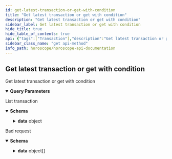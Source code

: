 ```yaml
---
id: get-latest-transaction-or-get-with-condition
title: "Get latest transaction or get with condition"
description: "Get latest transaction or get with condition"
sidebar_label: Get latest transaction or get with condition
hide_title: true
hide_table_of_contents: true
api: {"tags":["Transaction"],"description":"Get latest transaction or get with condition","parameters":[{"in":"query","name":"chainid","required":true,"schema":{"type":"string","enum":["aura_6322-2"]},"description":"Chain Id of network need to query","example":"aura-testnet"},{"in":"query","name":"blockHeight","required":false,"schema":{"type":"string"},"description":"Block height of transaction"},{"in":"query","name":"txHash","required":false,"schema":{"type":"string"},"description":"Transaction hash"},{"in":"query","name":"address","required":false,"schema":{"type":"string"},"description":"Address in transaction with native coin"},{"in":"query","name":"addressInContract","required":false,"schema":{"type":"string"},"description":"Address in transaction with token from smart contract"},{"in":"query","name":"sequenceIBC","required":false,"schema":{"type":"string"},"description":"Sequence IBC in IBC transaction"},{"in":"query","name":"searchType","required":false,"schema":{"type":"string","enum":["transfer","proposal_deposit","proposal_vote","delegate","redelegate","instantiate","execute","wasm"]},"description":"Search type event"},{"in":"query","name":"searchKey","required":false,"schema":{"type":"string","enum":["sender","recipient","proposal_id","validator","destination_validator","_contract_address","token_id"]},"description":"Search key event"},{"in":"query","name":"searchValue","required":false,"schema":{"type":"string"},"description":"Search value event"},{"in":"query","name":"query","required":false,"schema":{"type":"string"},"description":"Search query with format A.B=C,D.E=F"},{"in":"query","name":"pageOffset","required":false,"schema":{"type":"number","default":0},"description":"Page number, start at 0"},{"in":"query","name":"pageLimit","required":false,"schema":{"type":"number","default":10},"description":"number record return in a page"},{"in":"query","name":"countTotal","required":false,"schema":{"type":"boolean","default":"false"},"description":"count total record"},{"in":"query","name":"nextKey","required":false,"schema":{"type":"string"},"description":"key for next page"},{"in":"query","name":"reverse","required":false,"schema":{"type":"boolean","default":"false"},"description":"reverse is true if you want to get the oldest record first, default is false"}],"responses":{"200":{"description":"List transaction","content":{"application/json":{"schema":{"type":"object","properties":{"code":{"type":"number","example":200},"message":{"type":"string","example":"Successful"},"data":{"type":"object","properties":{"transaction":{"type":"object","properties":{"tx":{"type":"object","properties":{"body":{"type":"object","properties":{"messages":{"type":"array","items":{"type":"object","properties":{"@type":{"type":"string","example":"/cosmos.staking.v1beta1.MsgDelegate"},"delegator_address":{"type":"string","example":"aura123123123123"},"validator_address":{"type":"string","example":"aura123123123123"}}}},"extension_options":{"type":"array","items":{"type":"object"}},"non_critical_extension_options":{"type":"array","items":{"type":"object"}},"memo":{"type":"string","example":"This is Aura Tx"},"timeout_height":{"type":"string","example":"0"}}},"auth_info":{"type":"object","properties":{"fee":{"type":"object","properties":{"amount":{"type":"array","items":{"properties":{"denom":{"type":"string","example":"uaura"},"amount":{"type":"string","example":"1000000"}}}},"gas_limit":{"type":"string","example":"100000"},"payer":{"type":"string","example":""},"granter":{"type":"string","example":""}}},"signer_infos":{"type":"array","items":{"type":"object","properties":{"mode_info":{"type":"object","properties":{"single":{"type":"object","properties":{"mode":{"type":"string","example":"SIGN_MODE_DIRECT"}}}}},"public_key":{"type":"object","properties":{"@type":{"type":"string","example":"/cosmos.crypto.secp256k1.PubKey"},"key":{"type":"string","example":"xxxxxxxxxxxxxxxxxxxx"}}},"sequence":{"type":"string","example":"1000000"}}}}}},"signatures":{"type":"array","items":{"type":"string","example":"xxxxxxxxxxxxxxx"}}}},"tx_response":{"type":"object","properties":{"height":{"type":"number","example":10000},"txhash":{"type":"string","example":"xxxxxxxxxxxxxxxxxxxxxxxxxxxxxxxx"},"codespace":{"type":"string","example":""},"code":{"type":"string","example":"0"},"data":{"type":"string","example":"xxxxxxxxxxxxxxxxxxxxxxxxxxxxxxxx"},"raw_log":{"type":"string","example":"[{\\\"events\\\":[{\\\"type\\\":\\\"coin_received\\\",\\\"attributes\\\":[{\\\"key\\\":\\\"receiver\\\",\\\"value\\\":\\\"xxxxx\\\"}]"},"logs":{"type":"array","items":{"type":"object","properties":{"msg_index":{"type":"number","example":0},"log":{"type":"string","example":""},"events":{"type":"array","items":{"type":"object","properties":{"type":{"type":"string","example":"coin_received"},"attributes":{"type":"array","items":{"type":"object","properties":{"key":{"type":"string","example":"receiver"},"value":{"type":"string","example":"aura123123123123123"}}}}}}}}}},"info":{"type":"string"},"gas_wanted":{"type":"string","example":"200000"},"gas_used":{"type":"string","example":"150000"},"tx":{"type":"object","properties":{"@type":{"type":"string","example":"/cosmos.tx.v1beta1.Tx"},"body":{"type":"object","properties":{"messages":{"type":"array","items":{"type":"object","properties":{"@type":{"type":"string","example":"/cosmos.staking.v1beta1.MsgDelegate"},"delegator_address":{"type":"string","example":"aura123123123123123"},"validator_address":{"type":"string","example":"aura123123123123123123"}}}},"memo":{"type":"string"},"timeout_height":{"type":"string","example":"0"},"extension_options":{"type":"array","items":{"type":"object"}},"non_critical_extension_options":{"type":"array","items":{"type":"object"}}}},"auth_info":{"type":"object","properties":{"fee":{"type":"object","properties":{"amount":{"type":"array","items":{"properties":{"denom":{"type":"string","example":"uaura"},"amount":{"type":"string","example":"1000000"}}}},"gas_limit":{"type":"string","example":"100000"},"payer":{"type":"string","example":""},"granter":{"type":"string","example":""}}},"signer_infos":{"type":"array","items":{"type":"object","properties":{"mode_info":{"type":"object","properties":{"single":{"type":"object","properties":{"mode":{"type":"string","example":"SIGN_MODE_DIRECT"}}}}},"public_key":{"type":"object","properties":{"@type":{"type":"string","example":"/cosmos.crypto.secp256k1.PubKey"},"key":{"type":"string","example":"xxxxxxxxxxxxxxxxxxxx"}}},"sequence":{"type":"string","example":"1000000"}}}}}},"signatures":{"type":"array","items":{"type":"string","example":"xxxxxxxxxxxxxxx"}}}},"timestamp":{"type":"string","example":"2022-09-13T03:17:45.000Z"},"events":{"type":"array","items":{"type":"object","properties":{"type":{"type":"string","example":"coin_received"},"attributes":{"type":"array","items":{"properties":{"key":{"type":"string","example":"c3BlbmRlcg=="},"value":{"type":"string","example":"xxxxxxxxxxxxxxxxxxxxxx"}}}}}}}}}}},"count":{"type":"number","example":10},"nextKey":{"type":"string","example":"abc"}}}}}}}},"422":{"description":"Bad request","content":{"application/json":{"schema":{"type":"object","properties":{"name":{"type":"string","example":"ValidationError"},"message":{"type":"string","example":"Parameters validation error!"},"code":{"type":"number","example":422},"type":{"type":"string","example":"VALIDATION_ERROR"},"data":{"type":"array","items":{"type":"object","properties":{"type":{"type":"string","example":"required"},"message":{"type":"string","example":"The 'chainid' field is required."},"field":{"type":"string","example":"chainid"},"nodeID":{"type":"string","example":"node1"},"action":{"type":"string","example":"v1.transaction"}}}}}}}}}},"method":"get","path":"/v1/transaction","servers":[{"url":"https://horoscope.aura.network/api","description":"Horoscope "},{"url":"https://lcd.osmosis.zone","description":"Osmosis Mainnet LCD"},{"url":"https://lcd.euphoria.aura.network","description":"Aura Euphoria LCD"},{"url":"https://cosmos-lcd.quickapi.com","description":"Cosmos Mainnet LCD"}],"info":{"title":"Horoscope API Documentation","version":"1.0.0","description":"## Indexer for multiple Cosmos Network \n\n### How to use\n\nSelect server Horoscope if use Horoscope API\n\nSelect server LCD if use Legacy API"},"postman":{"name":"Get latest transaction or get with condition","description":{"content":"Get latest transaction or get with condition","type":"text/plain"},"url":{"path":["v1","transaction"],"host":["{{baseUrl}}"],"query":[{"disabled":false,"description":{"content":"(Required) Chain Id of network need to query","type":"text/plain"},"key":"chainid","value":""},{"disabled":false,"description":{"content":"Block height of transaction","type":"text/plain"},"key":"blockHeight","value":""},{"disabled":false,"description":{"content":"Transaction hash","type":"text/plain"},"key":"txHash","value":""},{"disabled":false,"description":{"content":"Address in transaction with native coin","type":"text/plain"},"key":"address","value":""},{"disabled":false,"description":{"content":"Address in transaction with token from smart contract","type":"text/plain"},"key":"addressInContract","value":""},{"disabled":false,"description":{"content":"Sequence IBC in IBC transaction","type":"text/plain"},"key":"sequenceIBC","value":""},{"disabled":false,"description":{"content":"Search type event","type":"text/plain"},"key":"searchType","value":""},{"disabled":false,"description":{"content":"Search key event","type":"text/plain"},"key":"searchKey","value":""},{"disabled":false,"description":{"content":"Search value event","type":"text/plain"},"key":"searchValue","value":""},{"disabled":false,"description":{"content":"Search query with format A.B=C,D.E=F","type":"text/plain"},"key":"query","value":""},{"disabled":false,"description":{"content":"Page number, start at 0","type":"text/plain"},"key":"pageOffset","value":""},{"disabled":false,"description":{"content":"number record return in a page","type":"text/plain"},"key":"pageLimit","value":""},{"disabled":false,"description":{"content":"count total record","type":"text/plain"},"key":"countTotal","value":""},{"disabled":false,"description":{"content":"key for next page","type":"text/plain"},"key":"nextKey","value":""},{"disabled":false,"description":{"content":"reverse is true if you want to get the oldest record first, default is false","type":"text/plain"},"key":"reverse","value":""}],"variable":[]},"header":[{"key":"Accept","value":"application/json"}],"method":"GET"}}
sidebar_class_name: "get api-method"
info_path: horoscope/horoscope-api-documentation
---
```



## Get latest transaction or get with condition



Get latest transaction or get with condition

<details style={{"marginBottom":"1rem"}} data-collapsed={false} open={true}><summary style={{}}><strong>Query Parameters</strong></summary><div><ul><ParamsItem className={"paramsItem"} param={{"in":"query","name":"chainid","required":true,"schema":{"type":"string","enum":["aura_6322-2"]},"description":"Chain Id of network need to query","example":"aura-testnet"}}></ParamsItem><ParamsItem className={"paramsItem"} param={{"in":"query","name":"blockHeight","required":false,"schema":{"type":"string"},"description":"Block height of transaction"}}></ParamsItem><ParamsItem className={"paramsItem"} param={{"in":"query","name":"txHash","required":false,"schema":{"type":"string"},"description":"Transaction hash"}}></ParamsItem><ParamsItem className={"paramsItem"} param={{"in":"query","name":"address","required":false,"schema":{"type":"string"},"description":"Address in transaction with native coin"}}></ParamsItem><ParamsItem className={"paramsItem"} param={{"in":"query","name":"addressInContract","required":false,"schema":{"type":"string"},"description":"Address in transaction with token from smart contract"}}></ParamsItem><ParamsItem className={"paramsItem"} param={{"in":"query","name":"sequenceIBC","required":false,"schema":{"type":"string"},"description":"Sequence IBC in IBC transaction"}}></ParamsItem><ParamsItem className={"paramsItem"} param={{"in":"query","name":"searchType","required":false,"schema":{"type":"string","enum":["transfer","proposal_deposit","proposal_vote","delegate","redelegate","instantiate","execute","wasm"]},"description":"Search type event"}}></ParamsItem><ParamsItem className={"paramsItem"} param={{"in":"query","name":"searchKey","required":false,"schema":{"type":"string","enum":["sender","recipient","proposal_id","validator","destination_validator","_contract_address","token_id"]},"description":"Search key event"}}></ParamsItem><ParamsItem className={"paramsItem"} param={{"in":"query","name":"searchValue","required":false,"schema":{"type":"string"},"description":"Search value event"}}></ParamsItem><ParamsItem className={"paramsItem"} param={{"in":"query","name":"query","required":false,"schema":{"type":"string"},"description":"Search query with format A.B=C,D.E=F"}}></ParamsItem><ParamsItem className={"paramsItem"} param={{"in":"query","name":"pageOffset","required":false,"schema":{"type":"number","default":0},"description":"Page number, start at 0"}}></ParamsItem><ParamsItem className={"paramsItem"} param={{"in":"query","name":"pageLimit","required":false,"schema":{"type":"number","default":10},"description":"number record return in a page"}}></ParamsItem><ParamsItem className={"paramsItem"} param={{"in":"query","name":"countTotal","required":false,"schema":{"type":"boolean","default":"false"},"description":"count total record"}}></ParamsItem><ParamsItem className={"paramsItem"} param={{"in":"query","name":"nextKey","required":false,"schema":{"type":"string"},"description":"key for next page"}}></ParamsItem><ParamsItem className={"paramsItem"} param={{"in":"query","name":"reverse","required":false,"schema":{"type":"boolean","default":"false"},"description":"reverse is true if you want to get the oldest record first, default is false"}}></ParamsItem></ul></div></details><div><ApiTabs><TabItem label={"200"} value={"200"}><div>

List transaction

</div><div><MimeTabs schemaType={"response"}><TabItem label={"application/json"} value={"application/json"}><SchemaTabs groupId={"schema-tabs"}><TabItem label={"Schema"} value={"Schema"}><details style={{}} data-collapsed={false} open={true}><summary style={{"textAlign":"left"}}><strong>Schema</strong></summary><div style={{"textAlign":"left","marginLeft":"1rem"}}></div><ul style={{"marginLeft":"1rem"}}><SchemaItem collapsible={false} name={"code"} required={false} schemaDescription={undefined} schemaName={"number"} qualifierMessage={undefined} defaultValue={undefined}></SchemaItem><SchemaItem collapsible={false} name={"message"} required={false} schemaDescription={undefined} schemaName={"string"} qualifierMessage={undefined} defaultValue={undefined}></SchemaItem><SchemaItem collapsible={true} className={"schemaItem"}><details style={{}}><summary style={{}}><strong>data</strong><span style={{"opacity":"0.6"}}> object</span></summary><div style={{"marginLeft":"1rem"}}><SchemaItem collapsible={true} className={"schemaItem"}><details style={{}}><summary style={{}}><strong>transaction</strong><span style={{"opacity":"0.6"}}> object</span></summary><div style={{"marginLeft":"1rem"}}><SchemaItem collapsible={true} className={"schemaItem"}><details style={{}}><summary style={{}}><strong>tx</strong><span style={{"opacity":"0.6"}}> object</span></summary><div style={{"marginLeft":"1rem"}}><SchemaItem collapsible={true} className={"schemaItem"}><details style={{}}><summary style={{}}><strong>body</strong><span style={{"opacity":"0.6"}}> object</span></summary><div style={{"marginLeft":"1rem"}}><SchemaItem collapsible={true} className={"schemaItem"}><details style={{}}><summary style={{}}><strong>messages</strong><span style={{"opacity":"0.6"}}> object[]</span></summary><div style={{"marginLeft":"1rem"}}><SchemaItem collapsible={false} name={"@type"} required={false} schemaDescription={undefined} schemaName={"string"} qualifierMessage={undefined} defaultValue={undefined}></SchemaItem><SchemaItem collapsible={false} name={"delegator_address"} required={false} schemaDescription={undefined} schemaName={"string"} qualifierMessage={undefined} defaultValue={undefined}></SchemaItem><SchemaItem collapsible={false} name={"validator_address"} required={false} schemaDescription={undefined} schemaName={"string"} qualifierMessage={undefined} defaultValue={undefined}></SchemaItem></div></details></SchemaItem><SchemaItem collapsible={false} name={"extension_options"} required={false} schemaDescription={undefined} schemaName={"object[]"} qualifierMessage={undefined} defaultValue={undefined}></SchemaItem><SchemaItem collapsible={false} name={"non_critical_extension_options"} required={false} schemaDescription={undefined} schemaName={"object[]"} qualifierMessage={undefined} defaultValue={undefined}></SchemaItem><SchemaItem collapsible={false} name={"memo"} required={false} schemaDescription={undefined} schemaName={"string"} qualifierMessage={undefined} defaultValue={undefined}></SchemaItem><SchemaItem collapsible={false} name={"timeout_height"} required={false} schemaDescription={undefined} schemaName={"string"} qualifierMessage={undefined} defaultValue={undefined}></SchemaItem></div></details></SchemaItem><SchemaItem collapsible={true} className={"schemaItem"}><details style={{}}><summary style={{}}><strong>auth_info</strong><span style={{"opacity":"0.6"}}> object</span></summary><div style={{"marginLeft":"1rem"}}><SchemaItem collapsible={true} className={"schemaItem"}><details style={{}}><summary style={{}}><strong>fee</strong><span style={{"opacity":"0.6"}}> object</span></summary><div style={{"marginLeft":"1rem"}}><SchemaItem collapsible={true} className={"schemaItem"}><details style={{}}><summary style={{}}><strong>amount</strong><span style={{"opacity":"0.6"}}> undefined[]</span></summary><div style={{"marginLeft":"1rem"}}><SchemaItem collapsible={false} name={"denom"} required={false} schemaDescription={undefined} schemaName={"string"} qualifierMessage={undefined} defaultValue={undefined}></SchemaItem><SchemaItem collapsible={false} name={"amount"} required={false} schemaDescription={undefined} schemaName={"string"} qualifierMessage={undefined} defaultValue={undefined}></SchemaItem></div></details></SchemaItem><SchemaItem collapsible={false} name={"gas_limit"} required={false} schemaDescription={undefined} schemaName={"string"} qualifierMessage={undefined} defaultValue={undefined}></SchemaItem><SchemaItem collapsible={false} name={"payer"} required={false} schemaDescription={undefined} schemaName={"string"} qualifierMessage={undefined} defaultValue={undefined}></SchemaItem><SchemaItem collapsible={false} name={"granter"} required={false} schemaDescription={undefined} schemaName={"string"} qualifierMessage={undefined} defaultValue={undefined}></SchemaItem></div></details></SchemaItem><SchemaItem collapsible={true} className={"schemaItem"}><details style={{}}><summary style={{}}><strong>signer_infos</strong><span style={{"opacity":"0.6"}}> object[]</span></summary><div style={{"marginLeft":"1rem"}}><SchemaItem collapsible={true} className={"schemaItem"}><details style={{}}><summary style={{}}><strong>mode_info</strong><span style={{"opacity":"0.6"}}> object</span></summary><div style={{"marginLeft":"1rem"}}><SchemaItem collapsible={true} className={"schemaItem"}><details style={{}}><summary style={{}}><strong>single</strong><span style={{"opacity":"0.6"}}> object</span></summary><div style={{"marginLeft":"1rem"}}><SchemaItem collapsible={false} name={"mode"} required={false} schemaDescription={undefined} schemaName={"string"} qualifierMessage={undefined} defaultValue={undefined}></SchemaItem></div></details></SchemaItem></div></details></SchemaItem><SchemaItem collapsible={true} className={"schemaItem"}><details style={{}}><summary style={{}}><strong>public_key</strong><span style={{"opacity":"0.6"}}> object</span></summary><div style={{"marginLeft":"1rem"}}><SchemaItem collapsible={false} name={"@type"} required={false} schemaDescription={undefined} schemaName={"string"} qualifierMessage={undefined} defaultValue={undefined}></SchemaItem><SchemaItem collapsible={false} name={"key"} required={false} schemaDescription={undefined} schemaName={"string"} qualifierMessage={undefined} defaultValue={undefined}></SchemaItem></div></details></SchemaItem><SchemaItem collapsible={false} name={"sequence"} required={false} schemaDescription={undefined} schemaName={"string"} qualifierMessage={undefined} defaultValue={undefined}></SchemaItem></div></details></SchemaItem></div></details></SchemaItem><SchemaItem collapsible={false} name={"signatures"} required={false} schemaDescription={undefined} schemaName={"string[]"} qualifierMessage={undefined} defaultValue={undefined}></SchemaItem></div></details></SchemaItem><SchemaItem collapsible={true} className={"schemaItem"}><details style={{}}><summary style={{}}><strong>tx_response</strong><span style={{"opacity":"0.6"}}> object</span></summary><div style={{"marginLeft":"1rem"}}><SchemaItem collapsible={false} name={"height"} required={false} schemaDescription={undefined} schemaName={"number"} qualifierMessage={undefined} defaultValue={undefined}></SchemaItem><SchemaItem collapsible={false} name={"txhash"} required={false} schemaDescription={undefined} schemaName={"string"} qualifierMessage={undefined} defaultValue={undefined}></SchemaItem><SchemaItem collapsible={false} name={"codespace"} required={false} schemaDescription={undefined} schemaName={"string"} qualifierMessage={undefined} defaultValue={undefined}></SchemaItem><SchemaItem collapsible={false} name={"code"} required={false} schemaDescription={undefined} schemaName={"string"} qualifierMessage={undefined} defaultValue={undefined}></SchemaItem><SchemaItem collapsible={false} name={"data"} required={false} schemaDescription={undefined} schemaName={"string"} qualifierMessage={undefined} defaultValue={undefined}></SchemaItem><SchemaItem collapsible={false} name={"raw_log"} required={false} schemaDescription={undefined} schemaName={"string"} qualifierMessage={undefined} defaultValue={undefined}></SchemaItem><SchemaItem collapsible={true} className={"schemaItem"}><details style={{}}><summary style={{}}><strong>logs</strong><span style={{"opacity":"0.6"}}> object[]</span></summary><div style={{"marginLeft":"1rem"}}><SchemaItem collapsible={false} name={"msg_index"} required={false} schemaDescription={undefined} schemaName={"number"} qualifierMessage={undefined} defaultValue={undefined}></SchemaItem><SchemaItem collapsible={false} name={"log"} required={false} schemaDescription={undefined} schemaName={"string"} qualifierMessage={undefined} defaultValue={undefined}></SchemaItem><SchemaItem collapsible={true} className={"schemaItem"}><details style={{}}><summary style={{}}><strong>events</strong><span style={{"opacity":"0.6"}}> object[]</span></summary><div style={{"marginLeft":"1rem"}}><SchemaItem collapsible={false} name={"type"} required={false} schemaDescription={undefined} schemaName={"string"} qualifierMessage={undefined} defaultValue={undefined}></SchemaItem><SchemaItem collapsible={true} className={"schemaItem"}><details style={{}}><summary style={{}}><strong>attributes</strong><span style={{"opacity":"0.6"}}> object[]</span></summary><div style={{"marginLeft":"1rem"}}><SchemaItem collapsible={false} name={"key"} required={false} schemaDescription={undefined} schemaName={"string"} qualifierMessage={undefined} defaultValue={undefined}></SchemaItem><SchemaItem collapsible={false} name={"value"} required={false} schemaDescription={undefined} schemaName={"string"} qualifierMessage={undefined} defaultValue={undefined}></SchemaItem></div></details></SchemaItem></div></details></SchemaItem></div></details></SchemaItem><SchemaItem collapsible={false} name={"info"} required={false} schemaDescription={undefined} schemaName={"string"} qualifierMessage={undefined} defaultValue={undefined}></SchemaItem><SchemaItem collapsible={false} name={"gas_wanted"} required={false} schemaDescription={undefined} schemaName={"string"} qualifierMessage={undefined} defaultValue={undefined}></SchemaItem><SchemaItem collapsible={false} name={"gas_used"} required={false} schemaDescription={undefined} schemaName={"string"} qualifierMessage={undefined} defaultValue={undefined}></SchemaItem><SchemaItem collapsible={true} className={"schemaItem"}><details style={{}}><summary style={{}}><strong>tx</strong><span style={{"opacity":"0.6"}}> object</span></summary><div style={{"marginLeft":"1rem"}}><SchemaItem collapsible={false} name={"@type"} required={false} schemaDescription={undefined} schemaName={"string"} qualifierMessage={undefined} defaultValue={undefined}></SchemaItem><SchemaItem collapsible={true} className={"schemaItem"}><details style={{}}><summary style={{}}><strong>body</strong><span style={{"opacity":"0.6"}}> object</span></summary><div style={{"marginLeft":"1rem"}}><SchemaItem collapsible={true} className={"schemaItem"}><details style={{}}><summary style={{}}><strong>messages</strong><span style={{"opacity":"0.6"}}> object[]</span></summary><div style={{"marginLeft":"1rem"}}><SchemaItem collapsible={false} name={"@type"} required={false} schemaDescription={undefined} schemaName={"string"} qualifierMessage={undefined} defaultValue={undefined}></SchemaItem><SchemaItem collapsible={false} name={"delegator_address"} required={false} schemaDescription={undefined} schemaName={"string"} qualifierMessage={undefined} defaultValue={undefined}></SchemaItem><SchemaItem collapsible={false} name={"validator_address"} required={false} schemaDescription={undefined} schemaName={"string"} qualifierMessage={undefined} defaultValue={undefined}></SchemaItem></div></details></SchemaItem><SchemaItem collapsible={false} name={"memo"} required={false} schemaDescription={undefined} schemaName={"string"} qualifierMessage={undefined} defaultValue={undefined}></SchemaItem><SchemaItem collapsible={false} name={"timeout_height"} required={false} schemaDescription={undefined} schemaName={"string"} qualifierMessage={undefined} defaultValue={undefined}></SchemaItem><SchemaItem collapsible={false} name={"extension_options"} required={false} schemaDescription={undefined} schemaName={"object[]"} qualifierMessage={undefined} defaultValue={undefined}></SchemaItem><SchemaItem collapsible={false} name={"non_critical_extension_options"} required={false} schemaDescription={undefined} schemaName={"object[]"} qualifierMessage={undefined} defaultValue={undefined}></SchemaItem></div></details></SchemaItem><SchemaItem collapsible={true} className={"schemaItem"}><details style={{}}><summary style={{}}><strong>auth_info</strong><span style={{"opacity":"0.6"}}> object</span></summary><div style={{"marginLeft":"1rem"}}><SchemaItem collapsible={true} className={"schemaItem"}><details style={{}}><summary style={{}}><strong>fee</strong><span style={{"opacity":"0.6"}}> object</span></summary><div style={{"marginLeft":"1rem"}}><SchemaItem collapsible={true} className={"schemaItem"}><details style={{}}><summary style={{}}><strong>amount</strong><span style={{"opacity":"0.6"}}> undefined[]</span></summary><div style={{"marginLeft":"1rem"}}><SchemaItem collapsible={false} name={"denom"} required={false} schemaDescription={undefined} schemaName={"string"} qualifierMessage={undefined} defaultValue={undefined}></SchemaItem><SchemaItem collapsible={false} name={"amount"} required={false} schemaDescription={undefined} schemaName={"string"} qualifierMessage={undefined} defaultValue={undefined}></SchemaItem></div></details></SchemaItem><SchemaItem collapsible={false} name={"gas_limit"} required={false} schemaDescription={undefined} schemaName={"string"} qualifierMessage={undefined} defaultValue={undefined}></SchemaItem><SchemaItem collapsible={false} name={"payer"} required={false} schemaDescription={undefined} schemaName={"string"} qualifierMessage={undefined} defaultValue={undefined}></SchemaItem><SchemaItem collapsible={false} name={"granter"} required={false} schemaDescription={undefined} schemaName={"string"} qualifierMessage={undefined} defaultValue={undefined}></SchemaItem></div></details></SchemaItem><SchemaItem collapsible={true} className={"schemaItem"}><details style={{}}><summary style={{}}><strong>signer_infos</strong><span style={{"opacity":"0.6"}}> object[]</span></summary><div style={{"marginLeft":"1rem"}}><SchemaItem collapsible={true} className={"schemaItem"}><details style={{}}><summary style={{}}><strong>mode_info</strong><span style={{"opacity":"0.6"}}> object</span></summary><div style={{"marginLeft":"1rem"}}><SchemaItem collapsible={true} className={"schemaItem"}><details style={{}}><summary style={{}}><strong>single</strong><span style={{"opacity":"0.6"}}> object</span></summary><div style={{"marginLeft":"1rem"}}><SchemaItem collapsible={false} name={"mode"} required={false} schemaDescription={undefined} schemaName={"string"} qualifierMessage={undefined} defaultValue={undefined}></SchemaItem></div></details></SchemaItem></div></details></SchemaItem><SchemaItem collapsible={true} className={"schemaItem"}><details style={{}}><summary style={{}}><strong>public_key</strong><span style={{"opacity":"0.6"}}> object</span></summary><div style={{"marginLeft":"1rem"}}><SchemaItem collapsible={false} name={"@type"} required={false} schemaDescription={undefined} schemaName={"string"} qualifierMessage={undefined} defaultValue={undefined}></SchemaItem><SchemaItem collapsible={false} name={"key"} required={false} schemaDescription={undefined} schemaName={"string"} qualifierMessage={undefined} defaultValue={undefined}></SchemaItem></div></details></SchemaItem><SchemaItem collapsible={false} name={"sequence"} required={false} schemaDescription={undefined} schemaName={"string"} qualifierMessage={undefined} defaultValue={undefined}></SchemaItem></div></details></SchemaItem></div></details></SchemaItem><SchemaItem collapsible={false} name={"signatures"} required={false} schemaDescription={undefined} schemaName={"string[]"} qualifierMessage={undefined} defaultValue={undefined}></SchemaItem></div></details></SchemaItem><SchemaItem collapsible={false} name={"timestamp"} required={false} schemaDescription={undefined} schemaName={"string"} qualifierMessage={undefined} defaultValue={undefined}></SchemaItem><SchemaItem collapsible={true} className={"schemaItem"}><details style={{}}><summary style={{}}><strong>events</strong><span style={{"opacity":"0.6"}}> object[]</span></summary><div style={{"marginLeft":"1rem"}}><SchemaItem collapsible={false} name={"type"} required={false} schemaDescription={undefined} schemaName={"string"} qualifierMessage={undefined} defaultValue={undefined}></SchemaItem><SchemaItem collapsible={true} className={"schemaItem"}><details style={{}}><summary style={{}}><strong>attributes</strong><span style={{"opacity":"0.6"}}> undefined[]</span></summary><div style={{"marginLeft":"1rem"}}><SchemaItem collapsible={false} name={"key"} required={false} schemaDescription={undefined} schemaName={"string"} qualifierMessage={undefined} defaultValue={undefined}></SchemaItem><SchemaItem collapsible={false} name={"value"} required={false} schemaDescription={undefined} schemaName={"string"} qualifierMessage={undefined} defaultValue={undefined}></SchemaItem></div></details></SchemaItem></div></details></SchemaItem></div></details></SchemaItem></div></details></SchemaItem><SchemaItem collapsible={false} name={"count"} required={false} schemaDescription={undefined} schemaName={"number"} qualifierMessage={undefined} defaultValue={undefined}></SchemaItem><SchemaItem collapsible={false} name={"nextKey"} required={false} schemaDescription={undefined} schemaName={"string"} qualifierMessage={undefined} defaultValue={undefined}></SchemaItem></div></details></SchemaItem></ul></details></TabItem><TabItem label={"Example (from schema)"} value={"Example (from schema)"}><ResponseSamples responseExample={"{\n  \"code\": 200,\n  \"message\": \"Successful\",\n  \"data\": {\n    \"transaction\": {\n      \"tx\": {\n        \"body\": {\n          \"messages\": [\n            {\n              \"@type\": \"/cosmos.staking.v1beta1.MsgDelegate\",\n              \"delegator_address\": \"aura123123123123\",\n              \"validator_address\": \"aura123123123123\"\n            }\n          ],\n          \"extension_options\": [\n            {}\n          ],\n          \"non_critical_extension_options\": [\n            {}\n          ],\n          \"memo\": \"This is Aura Tx\",\n          \"timeout_height\": \"0\"\n        },\n        \"auth_info\": {\n          \"fee\": {\n            \"amount\": [\n              {\n                \"denom\": \"uaura\",\n                \"amount\": \"1000000\"\n              }\n            ],\n            \"gas_limit\": \"100000\",\n            \"payer\": \"\",\n            \"granter\": \"\"\n          },\n          \"signer_infos\": [\n            {\n              \"mode_info\": {\n                \"single\": {\n                  \"mode\": \"SIGN_MODE_DIRECT\"\n                }\n              },\n              \"public_key\": {\n                \"@type\": \"/cosmos.crypto.secp256k1.PubKey\",\n                \"key\": \"xxxxxxxxxxxxxxxxxxxx\"\n              },\n              \"sequence\": \"1000000\"\n            }\n          ]\n        },\n        \"signatures\": [\n          \"xxxxxxxxxxxxxxx\"\n        ]\n      },\n      \"tx_response\": {\n        \"height\": 10000,\n        \"txhash\": \"xxxxxxxxxxxxxxxxxxxxxxxxxxxxxxxx\",\n        \"codespace\": \"\",\n        \"code\": \"0\",\n        \"data\": \"xxxxxxxxxxxxxxxxxxxxxxxxxxxxxxxx\",\n        \"raw_log\": \"[{\\\\\\\"events\\\\\\\":[{\\\\\\\"type\\\\\\\":\\\\\\\"coin_received\\\\\\\",\\\\\\\"attributes\\\\\\\":[{\\\\\\\"key\\\\\\\":\\\\\\\"receiver\\\\\\\",\\\\\\\"value\\\\\\\":\\\\\\\"xxxxx\\\\\\\"}]\",\n        \"logs\": [\n          {\n            \"msg_index\": 0,\n            \"log\": \"\",\n            \"events\": [\n              {\n                \"type\": \"coin_received\",\n                \"attributes\": [\n                  {\n                    \"key\": \"receiver\",\n                    \"value\": \"aura123123123123123\"\n                  }\n                ]\n              }\n            ]\n          }\n        ],\n        \"info\": \"string\",\n        \"gas_wanted\": \"200000\",\n        \"gas_used\": \"150000\",\n        \"tx\": {\n          \"@type\": \"/cosmos.tx.v1beta1.Tx\",\n          \"body\": {\n            \"messages\": [\n              {\n                \"@type\": \"/cosmos.staking.v1beta1.MsgDelegate\",\n                \"delegator_address\": \"aura123123123123123\",\n                \"validator_address\": \"aura123123123123123123\"\n              }\n            ],\n            \"memo\": \"string\",\n            \"timeout_height\": \"0\",\n            \"extension_options\": [\n              {}\n            ],\n            \"non_critical_extension_options\": [\n              {}\n            ]\n          },\n          \"auth_info\": {\n            \"fee\": {\n              \"amount\": [\n                {\n                  \"denom\": \"uaura\",\n                  \"amount\": \"1000000\"\n                }\n              ],\n              \"gas_limit\": \"100000\",\n              \"payer\": \"\",\n              \"granter\": \"\"\n            },\n            \"signer_infos\": [\n              {\n                \"mode_info\": {\n                  \"single\": {\n                    \"mode\": \"SIGN_MODE_DIRECT\"\n                  }\n                },\n                \"public_key\": {\n                  \"@type\": \"/cosmos.crypto.secp256k1.PubKey\",\n                  \"key\": \"xxxxxxxxxxxxxxxxxxxx\"\n                },\n                \"sequence\": \"1000000\"\n              }\n            ]\n          },\n          \"signatures\": [\n            \"xxxxxxxxxxxxxxx\"\n          ]\n        },\n        \"timestamp\": \"2022-09-13T03:17:45.000Z\",\n        \"events\": [\n          {\n            \"type\": \"coin_received\",\n            \"attributes\": [\n              {\n                \"key\": \"c3BlbmRlcg==\",\n                \"value\": \"xxxxxxxxxxxxxxxxxxxxxx\"\n              }\n            ]\n          }\n        ]\n      }\n    },\n    \"count\": 10,\n    \"nextKey\": \"abc\"\n  }\n}"} language={"json"}></ResponseSamples></TabItem></SchemaTabs></TabItem></MimeTabs></div></TabItem><TabItem label={"422"} value={"422"}><div>

Bad request

</div><div><MimeTabs schemaType={"response"}><TabItem label={"application/json"} value={"application/json"}><SchemaTabs groupId={"schema-tabs"}><TabItem label={"Schema"} value={"Schema"}><details style={{}} data-collapsed={false} open={true}><summary style={{"textAlign":"left"}}><strong>Schema</strong></summary><div style={{"textAlign":"left","marginLeft":"1rem"}}></div><ul style={{"marginLeft":"1rem"}}><SchemaItem collapsible={false} name={"name"} required={false} schemaDescription={undefined} schemaName={"string"} qualifierMessage={undefined} defaultValue={undefined}></SchemaItem><SchemaItem collapsible={false} name={"message"} required={false} schemaDescription={undefined} schemaName={"string"} qualifierMessage={undefined} defaultValue={undefined}></SchemaItem><SchemaItem collapsible={false} name={"code"} required={false} schemaDescription={undefined} schemaName={"number"} qualifierMessage={undefined} defaultValue={undefined}></SchemaItem><SchemaItem collapsible={false} name={"type"} required={false} schemaDescription={undefined} schemaName={"string"} qualifierMessage={undefined} defaultValue={undefined}></SchemaItem><SchemaItem collapsible={true} className={"schemaItem"}><details style={{}}><summary style={{}}><strong>data</strong><span style={{"opacity":"0.6"}}> object[]</span></summary><div style={{"marginLeft":"1rem"}}><SchemaItem collapsible={false} name={"type"} required={false} schemaDescription={undefined} schemaName={"string"} qualifierMessage={undefined} defaultValue={undefined}></SchemaItem><SchemaItem collapsible={false} name={"message"} required={false} schemaDescription={undefined} schemaName={"string"} qualifierMessage={undefined} defaultValue={undefined}></SchemaItem><SchemaItem collapsible={false} name={"field"} required={false} schemaDescription={undefined} schemaName={"string"} qualifierMessage={undefined} defaultValue={undefined}></SchemaItem><SchemaItem collapsible={false} name={"nodeID"} required={false} schemaDescription={undefined} schemaName={"string"} qualifierMessage={undefined} defaultValue={undefined}></SchemaItem><SchemaItem collapsible={false} name={"action"} required={false} schemaDescription={undefined} schemaName={"string"} qualifierMessage={undefined} defaultValue={undefined}></SchemaItem></div></details></SchemaItem></ul></details></TabItem><TabItem label={"Example (from schema)"} value={"Example (from schema)"}><ResponseSamples responseExample={"{\n  \"name\": \"ValidationError\",\n  \"message\": \"Parameters validation error!\",\n  \"code\": 422,\n  \"type\": \"VALIDATION_ERROR\",\n  \"data\": [\n    {\n      \"type\": \"required\",\n      \"message\": \"The 'chainid' field is required.\",\n      \"field\": \"chainid\",\n      \"nodeID\": \"node1\",\n      \"action\": \"v1.transaction\"\n    }\n  ]\n}"} language={"json"}></ResponseSamples></TabItem></SchemaTabs></TabItem></MimeTabs></div></TabItem></ApiTabs></div>
      